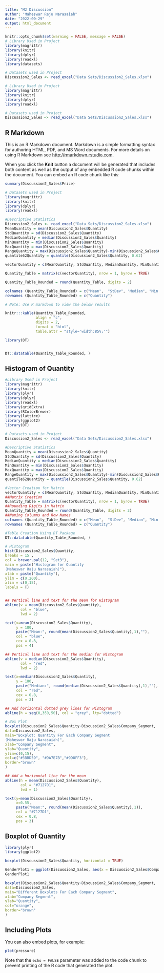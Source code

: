 ```yaml
---
title: "M2 Discussion"
author: "Maheswar Raju Narasaiah"
date: "2022-09-29"
output: html_document
---
```


```r
knitr::opts_chunk$set(warning = FALSE, message = FALSE)
# Library Used in Project
library(magrittr)
library(knitr)
library(dplyr)
library(readxl)
library(datasets)

# Datasets used in Project
Discussion2_Sales <- read_excel("Data Sets/Discussion2_Sales.xlsx")
```

```r
# Library Used in Project
library(magrittr)
library(knitr)
library(dplyr)
library(readxl)

# Datasets used in Project
Discussion2_Sales <- read_excel("Data Sets/Discussion2_Sales.xlsx")
```

## R Markdown

This is an R Markdown document. Markdown is a simple formatting syntax for authoring HTML, PDF, and MS Word documents. For more details on using R Markdown see <http://rmarkdown.rstudio.com>.

When you click the **Knit** button a document will be generated that includes both content as well as the output of any embedded R code chunks within the document. You can embed an R code chunk like this:


```r
summary(Discussion2_Sales$Price)
```

```r
# Datasets used in Project
library(magrittr)
library(knitr)
library(dplyr)
library(readxl)

#Descriptive Statistics
Discussion2_Sales <- read_excel("Data Sets/Discussion2_Sales.xlsx")
MeanQuantity = mean(Discussion2_Sales$Quantity)
StdQuantity = sd(Discussion2_Sales$Quantity)
MedianQuantity = median(Discussion2_Sales$Quantity)
MinQuantity = min(Discussion2_Sales$Quantity)
MaxQuantity = max(Discussion2_Sales$Quantity)
RangeQuantity = max(Discussion2_Sales$Quantity)-min(Discussion2_Sales$Quantity)
quantile62Quantity = quantile(Discussion2_Sales$Quantity, 0.62)

vectorQuantity = c(MeanQuantity, StdQuantity, MedianQuantity, MinQuantity, MaxQuantity, RangeQuantity, quantile62Quantity)

Quantity_Table = matrix(c(vectorQuantity), nrow = 1, byrow = TRUE)

Quantity_Table_Rounded = round(Quantity_Table, digits = 2)

colnames (Quantity_Table_Rounded) = c("Mean",  "StDev", "Median", "Min Value", "Max Value", "Range","62th quantile" )
rownames (Quantity_Table_Rounded) = c("Quantity")

# Note: Use R markdown to view the below results

knitr:::kable(Quantity_Table_Rounded,
              align = "c", 
              digits = 2,
              format = "html",
              table.attr = "style='width:85%;'")

```

```r
library(DT)


DT::datatable(Quantity_Table_Rounded, )
```

## Histogram of Quantity
```r
#Library Used in Project
library(magrittr)
library(knitr)
library(plyr)    
library(dplyr) 
library(readxl)
library(gridExtra)
library(RColorBrewer)
library(lattice)
library(ggplot2)
library(DT)

# Datasets used in Project
Discussion2_Sales <- read_excel("Data Sets/Discussion2_Sales.xlsx")

#Descriptive Statistics
MeanQuantity = mean(Discussion2_Sales$Quantity)
StdQuantity = sd(Discussion2_Sales$Quantity)
MedianQuantity = median(Discussion2_Sales$Quantity)
MinQuantity = min(Discussion2_Sales$Quantity)
MaxQuantity = max(Discussion2_Sales$Quantity)
RangeQuantity = max(Discussion2_Sales$Quantity)-min(Discussion2_Sales$Quantity)
quantile62Quantity = quantile(Discussion2_Sales$Quantity, 0.62)

#Vector Creation for Matrix
vectorQuantity = c(MeanQuantity, StdQuantity, MedianQuantity, MinQuantity, MaxQuantity, RangeQuantity, quantile62Quantity)
##Matrix Creation
Quantity_Table = matrix(c(vectorQuantity), nrow = 1, byrow = TRUE)
##Rounding Digits in Matrix
Quantity_Table_Rounded = round(Quantity_Table, digits = 2)
##Naming Columns and Row Names
colnames (Quantity_Table_Rounded) = c("Mean",  "StDev", "Median", "Min Value", "Max Value", "Range","62th quantile" )
rownames (Quantity_Table_Rounded) = c("Quantity")

#Table Creation Using DT Package
DT::datatable(Quantity_Table_Rounded, )

# Histogram
hist(Discussion2_Sales$Quantity,
breaks = 15 ,
col = brewer.pal(12, "Set3"),
main = paste("Histogram for Quantity
(Maheswar Raju Narasaiah)"),
xlab = paste("Quantity"), 
ylim = c(0,200),
xlim = c(0,15),
labels = T)


## Vertical line and text for the mean for Histogram
abline(v = mean(Discussion2_Sales$Quantity),
       col = "blue",
       lwd = 2)

text(x=mean(Discussion2_Sales$Quantity),
     y = 180,
     paste("Mean:", round(mean(Discussion2_Sales$Quantity),1),""),
     col = "blue",
     cex = 0.8,
     pos = 4)

## Vertical line and text for the median for Histogram
abline(v = median(Discussion2_Sales$Quantity),
       col = "red",
       lwd = 2)

text(x=median(Discussion2_Sales$Quantity),
     y = 180,
     paste("Median:", round(median(Discussion2_Sales$Quantity),1),""),
     col = "red",
     cex = 0.8,
     pos = 2)

## Add horizontal dotted grey lines for Histogram
abline(h = seq(0,350,50), col = "grey", lty="dotted")

# Box Plot
boxplot(Discussion2_Sales$Quantity~Discussion2_Sales$Company_Segment,
data=Discussion2_Sales,
main="Boxplot: Quantity For Each Company Segment
(Maheswar Raju Narasaiah)",
xlab="Company Segment",
ylab="Quantity",
ylim=c(0,15),
col=c("#3BBD59", "#DA7B7B","#9D8FF3"),
border="brown"
)

## Add a horizontal line for the mean
abline(h = mean(Discussion2_Sales$Quantity),
       col = "#7127D1",
       lwd = 1)

text(y=mean(Discussion2_Sales$Quantity),
     x=0.55,
     paste("Mean:", round(mean(Discussion2_Sales$Quantity),1)),
     col = "#7127D1",
     cex = 0.8,
     pos = 3)

```

## Boxplot of Quantity
```r
library(plyr)    
library(ggplot2)

boxplot(Discussion2_Sales$Quantity, horizontal = TRUE)

GenderPlot1 = ggplot(Discussion2_Sales, aes(x = Discussion2_Sales$Company_Segment, y = Discussion2_Sales$Quantity)) + geom_boxplot() 
GenderPlot1

boxplot(Discussion2_Sales$Quantity~Discussion2_Sales$Company_Segment,
data=Discussion2_Sales,
main="Different Boxplots For Each Company Segment",
xlab="Company Segment",
ylab="Quantity",
col="orange",
border="brown"
)


```



## Including Plots

You can also embed plots, for example:

```r
plot(pressure)
```

Note that the `echo = FALSE` parameter was added to the code chunk to prevent printing of the R code that generated the plot.
